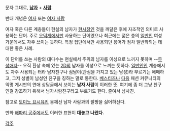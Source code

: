 문자 그대로, '''[[남자]]''' + '''[[사람]]'''.

반대 개념은 [[여자]] 또는 [[여자 사람]]

여자 혹은 다른 계층들이 현실의 남자가 [[현시창]]인 것을 깨달은 후에 자조적인 의미로 사용하는 단어. 주로 [[오덕계]]에서만 사용하는 단어였으나 최근에는 젊은 층의 [[일반인]] 여성 가운데서도 자주 쓰이는 듯하다. 특정 집단에서만 사용되던 용어가 점차 일반화되는 데 대한 좋은 사례.

이 단어를 쓰는 사람의 대다수는 현실에서 주위의 남자를 이성으로 느끼지 못하며 --[[무성애자]]-- 오직 환상 속에 있는 [[2D]]의 남자를 이성으로 느끼는 듯하다. [[일반인]]인 계층에서도 자주 사용되는 터라 남자친구나 심남이(관심을 가지고 있는 남성)라 부르기는 애매하고, 그저 성별이 남성인 친구을 칭하는 말로 통한다. [[베스티즈]]나 [[다음]] 패션 커뮤니티의 익명 게시판의 연애 상담글에서 보이는 '''남자 사람'''이 이러한 뜻. 여기에 좀 더 그냥 친구인걸 강조하기 위해서 남자사람친구라고 부르기도 한다. 줄여서 남사친.

참고로 [[토미노 요시유키]] 옹께선 남자 사람과의 팔짱을 싫어하신다.

만화 [[해파리 공주]]에서도 이러한 표현이 '''대놓고 나왔다.'''

[[각주]]
